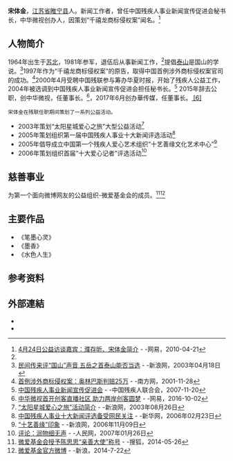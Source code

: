 {{newsrelease|time=2016-10-15T13:07:54+00:00}}
{{Infobox Person
|name        = 宋体金
|image       =
|alt         = 
|caption     = 宋体金参加活动
|birth_date  = {{Birth year and age|1964|4}}
|birth_place = [[江苏省|江苏省]][[睢宁县|睢宁县]]

|death_place = 
|other_names = 
|known_for   = 策划“千禧龙商标侵权案”闻名
|occupation  = 中华微视创办人<br />華传媒董事长
|nationality = {{PRC}}
| ethnicity  =[[汉族|汉族]]
| education  =[[研究生|研究生]]
|website ={{Sinaweibo|songtijin}}
}}
'''宋体金'''{{BD|1964年|4月}}，[[江苏省|江苏省]][[睢宁县|睢宁县]]人。新闻工作者，曾任中国残疾人事业新闻宣传促进会秘书长，中华微视创办人，因策划“千禧龙商标侵权案”闻名。<ref name="#1">[http://news.163.com/10/0421/14/64Q4A8DS000146BC_2.html 4月24日公益访谈嘉宾：濮存昕、宋体金简介] {{Wayback|url=http://news.163.com/10/0421/14/64Q4A8DS000146BC_2.html |date=20161018210502 }} - -网易，2010-04-21</ref>

== 人物简介 ==
1964年出生于[[苏北|苏北]]，1981年参军，退伍后从事新闻工作，<ref name="#1"/>提倡[[泰山|泰山]]是国山的学说。<ref>[http://news.sina.com.cn/s/2003-04-18/00481003262.shtml 民间传来评“国山”声音 五岳之首泰山能否当选] {{Wayback|url=http://news.sina.com.cn/s/2003-04-18/00481003262.shtml |date=20161018222904 }} - -新浪网，2003年04月18日</ref>1997年作为“千禧龙商标侵权案”的原告，取得中国首例涉外商标侵权案官司的成功。<ref>[http://www.southcn.com/news/hotpersue/200111280001.htm 首例涉外商标侵权案：奥林巴斯判赔25万] {{Wayback|url=http://www.southcn.com/news/hotpersue/200111280001.htm |date=20161018214702 }} - -南方网，2001-11-28</ref>2000年4月受聘中国残联参与筹办华夏时报，开始了残疾人公益工作，2004年被选调到中国残疾人事业新闻宣传促进会担任秘书长。<ref>[http://www.cdpf.org.cn/zzjg/jggk/stzz/200711/t20071120_253439.shtml 中国残疾人事业新闻宣传促进会] {{Wayback|url=http://www.cdpf.org.cn/zzjg/jggk/stzz/200711/t20071120_253439.shtml |date=20161019101545 }} - -中国残疾人联合会，2007-11-20</ref>
2015年辞去公职，创中华微视，任董事长。<ref>[http://money.163.com/16/1002/10/C2C7ON0J00254TI5.html#from=keyscan 中华微视首开创客直播社区 助力两岸创客圆梦] {{Wayback|url=http://money.163.com/16/1002/10/C2C7ON0J00254TI5.html#from=keyscan |date=20161018211815 }} - -网易，2016-10-02</ref>，2017年6月创办華传媒，任董事长。[https://m.weibo.cn/u/1419935172 {{Wayback|url=https://m.weibo.cn/u/1419935172 |date=20171027131543 }} [6<nowiki>]</nowiki>]
 宋体金在残联任职期间策划了一系列公益活动。
* 2003年策划“太阳星城爱心之旅”大型公益活动<ref>[http://news.sina.com.cn/c/2003-08-26/13221620032.shtml “太阳星城爱心之旅”活动简介] {{Wayback|url=http://news.sina.com.cn/c/2003-08-26/13221620032.shtml |date=20161018221424 }} - -新浪网，2003年08月26日</ref>
* 2005年策划组织第一届中国残疾人事业十大新闻评选活动<ref>[http://news.xinhuanet.com/society/2006-02/23/content_4215470.htm 中国残疾人事业十大新闻评选备受网民关注] {{Wayback|url=http://news.xinhuanet.com/society/2006-02/23/content_4215470.htm |date=20161018225327 }} - -新华网，2006年02月23日</ref>
* 2005年倡导成立中国第一个残疾人爱心艺术组织“十艺善缘文化艺术中心”<ref>[http://news.sina.com.cn/c/2006-11-09/120911469235.shtml “十艺善缘”印象] {{Wayback|url=http://news.sina.com.cn/c/2006-11-09/120911469235.shtml |date=20161018210721 }} - -新浪网，2006年11月09日</ref>
* 2006年策划组织首届“十大爱心记者”评选活动<ref>[http://www.people.com.cn/GB/50142/50814/72826/72849/5333903.html 评论：润物细无声] {{Wayback|url=http://www.people.com.cn/GB/50142/50814/72826/72849/5333903.html |date=20161019014422 }} - -人民网，2007年01月26日</ref>

== 慈善事业 ==
为第一个面向微博网友的公益组织-微爱基金会的成员。<ref>[http://music.yule.sohu.com/20140526/n400051639.shtml 微爱基金会授予陈思思“亲善大使”称号] {{Wayback|url=http://music.yule.sohu.com/20140526/n400051639.shtml |date=20161018214353 }} - -搜狐，2014-05-26</ref><ref>[http://weibo.com/vaijijinhui?is_hot=1 微爱基金官方微博] - -新浪，2014-7-22</ref>{{Failed verification}}

== 主要作品 ==
* 《笔墨心灵》
* 《墨香》
* 《水色人生》
== 参考资料 ==
{{Reflist}}
== 外部連結 ==
* {{Sinaweibo|songtijin}}
* {{facebook|songtijin}}